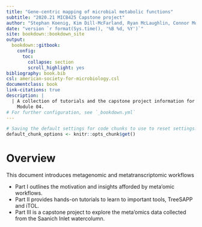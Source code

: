 ```yaml
---
title: "Gene-centric mapping of microbial metabolic functions"
subtitle: "2020.21 MICB425 Capstone project"
author: "Stephan Koenig, Kim Dill-McFarland, Ryan McLaughlin, Connor Morgan-Lang, Steven Hallam"
date: "version `r format(Sys.time(), '%B %d, %Y')`"
site: bookdown::bookdown_site
output:
  bookdown::gitbook:
    config:
      toc:
        collapse: section
        scroll_highlight: yes
bibliography: book.bib
csl: american-society-for-microbiology.csl
documentclass: book
link-citations: true
description: | 
  | A collection of tutorials and the capstone project information for MICB425
    Module 04.
# For further configuration, see `_bookdown.yml`
---
```


```r
# Saving the default settings for code chunks to use to reset settings.
default_chunk_options <- knitr::opts_chunk$get()
```

# Overview {-}

This document introduces metagenomic and metatranscriptomic workflows

-   Part I outlines the motivation and insights afforded by meta'omic workflows.
-   Part II provides hands-on tutorials to learn to important tools, TreeSAPP and iTOL.
-   Part III is a capstone project to explore the meta'omics data collected from the Saanich Inlet watercolumn.
